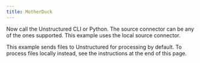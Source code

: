 ```yaml
---
title: MotherDuck
---
```



<SharedMotherDuck />

Now call the Unstructured CLI or Python. The source connector can be any of the ones supported. This example uses the local source connector.

This example sends files to Unstructured for processing by default. To process files locally instead, see the instructions at the end of this page.


<CodeGroup>
  <MotherDuckAPISh />
  <MotherDuckAPIPyV2 />
</CodeGroup>


<SharedPartitionByAPIOSS/>
